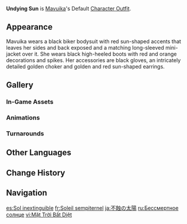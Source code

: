 {{Outfit Infobox
|id           = 210600
|image        = <gallery>
Character Mavuika Full Wish.png|Wish
Character Mavuika Game.png|In-Game
</gallery>
|character    = Mavuika
|type         = Default
|description  = Mavuika's outfit. She is the sun that walks among us, the beacon that shines through every night, and the spark by which all kindling is ignited, bestowing courage upon us all. Such is her radiance that it shall never fade away.
|obtain       = Unlocked upon obtaining character
}}
'''Undying Sun''' is [[Mavuika]]'s Default [[Character Outfit]].

==Appearance==
<!-- Keep appearance section short and concise. Limit to 1-2 paragraphs (preferably 1 paragraph) with 3-4 sentences each. -->
Mavuika wears a black biker bodysuit with red sun-shaped accents that leaves her sides and back exposed and a matching long-sleeved mini-jacket over it. She wears black high-heeled boots with red and orange decorations and spikes. Her accessories are black gloves, an intricately detailed golden choker and golden and red sun-shaped earrings.

==Gallery==
===In-Game Assets===
{{Assets/Outfit|Undying Sun|nomain=1}}

===Animations===
{{Preview/CharacterAnimations|Mavuika|nocaption=1}}

===Turnarounds===
{{Turnarounds}}

==Other Languages==
{{Other Languages
|en       = Undying Sun
|zhs      = 不蚀日
|zhs_rm   = Bùshí Rì
|zht      = 不蝕日
|zht_rm   = Bùshí Rì
|zh_tl    = Uneclipsable Sun
|ja       = 不蝕の太陽
|ja_rm    = Fushoku {{Assumed}} no Taiyou
|ja_tl    = Uneclipsable Sun
|ko       = 지지 않는 태양
|ko_tl    = 
|es       = Sol inextinguible
|es_tl    = Inextinguishable Sun
|fr       = Soleil sempiternel
|fr_tl    = Undying Sun
|ru       = Бессмертное солнце
|ru_tl    = Undying Sun
|th       = สุริยันที่ไม่มอดดับ
|th_rm    = 
|th_tl    = 
|vi       = Mặt Trời Bất Diệt
|vi_tl    = 
|de       = Unauslöschliche Sonne
|de_tl    = Undying Sun
|id       = Undying Sun
|pt       = Sol Indelével
|pt_tl    = 
|tr       = Ebedi Güneş
|tr_tl    = 
|it       = Sole immortale
|it_tl    = 
}}

==Change History==
{{Change History|5.3}}

==Navigation==
{{Dressing Room Navbox|Outfit}}

[[es:Sol inextinguible]]
[[fr:Soleil sempiternel]]
[[ja:不蝕の太陽]]
[[ru:Бессмертное солнце]]
[[vi:Mặt Trời Bất Diệt]]